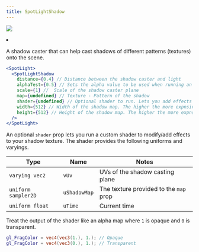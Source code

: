 ```yaml
---
title: SpotLightShadow
---
```


[![](https://img.shields.io/badge/-storybook-%23ff69b4)](https://drei.pmnd.rs/?path=/story/staging-spotlight--spotlight-shadows-st)

<Grid cols={4}>
  <li>
    <Codesandbox id="yyk6gv" />
  </li>
</Grid>

A shadow caster that can help cast shadows of different patterns (textures) onto the scene.

```jsx
<SpotLight>
  <SpotLightShadow
    distance={0.4} // Distance between the shadow caster and light
    alphaTest={0.5} // Sets the alpha value to be used when running an alpha test. See Material.alphaTest
    scale={1} //  Scale of the shadow caster plane
    map={undefined} // Texture - Pattern of the shadow
    shader={undefined} // Optional shader to run. Lets you add effects to the shadow map. See bellow
    width={512} // Width of the shadow map. The higher the more expnsive
    height={512} // Height of the shadow map. The higher the more expnsive
  />
</SpotLight>
```

An optional `shader` prop lets you run a custom shader to modify/add effects to your shadow texture. The shader provides the following uniforms and varyings.

| Type                | Name         | Notes                                  |
| ------------------- | ------------ | -------------------------------------- |
| `varying vec2`      | `vUv`        | UVs of the shadow casting plane        |
| `uniform sampler2D` | `uShadowMap` | The texture provided to the `map` prop |
| `uniform float`     | `uTime`      | Current time                           |

Treat the output of the shader like an alpha map where `1` is opaque and `0` is transparent.

```glsl
gl_FragColor = vec4(vec3(1.), 1.); // Opaque
gl_FragColor = vec4(vec3(0.), 1.); // Transparent
```
